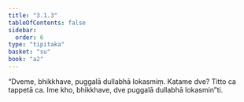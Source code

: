 ```yaml
---
title: "3.1.3"
tableOfContents: false
sidebar:
  order: 6
type: "tipitaka"
basket: "su"
book: "a2"
---
```



<DynamicBreadcrumb />

<Division number="121" book="a2" bookNo="15" page="86">

<Paragraph number="206" book="a2">
“Dveme, bhikkhave, puggalā dullabhā lokasmiṃ. Katame dve? Titto ca tappetā ca. Ime kho, bhikkhave, dve puggalā dullabhā lokasmin”ti.
</Paragraph>
</Division>